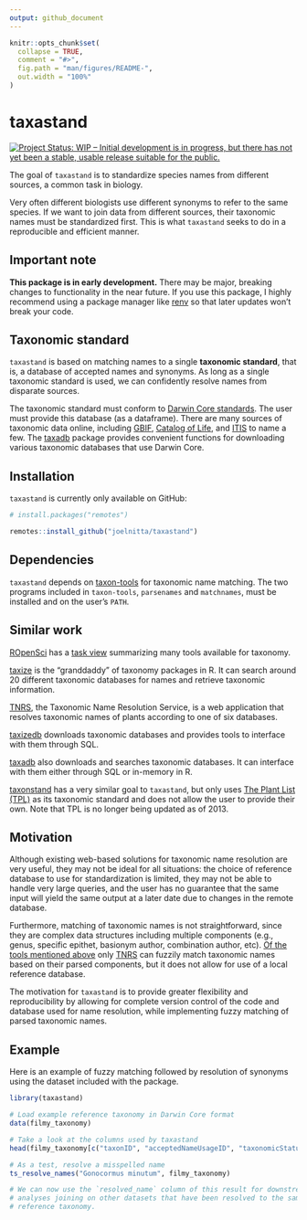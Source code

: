 ```yaml
---
output: github_document
---
```


<!-- README.md is generated from README.Rmd. Please edit that file -->

```r
knitr::opts_chunk$set(
  collapse = TRUE,
  comment = "#>",
  fig.path = "man/figures/README-",
  out.width = "100%"
)
```
# taxastand

<!-- badges: start -->
[![Project Status: WIP – Initial development is in progress, but there has not yet been a stable, usable release suitable for the public.](https://www.repostatus.org/badges/latest/wip.svg)](https://www.repostatus.org/#wip)
<!-- badges: end -->

The goal of `taxastand` is to standardize species names from different sources, a common task in biology. 

Very often different biologists use different synonyms to refer to the same species. If we want to join data from different sources, their taxonomic names must be standardized first. This is what `taxastand` seeks to do in a reproducible and efficient manner.

## Important note

**This package is in early development.** There may be major, breaking changes to functionality in the near future. If you use this package, I highly recommend using a package manager like [renv](https://rstudio.github.io/renv/articles/renv.html) so that later updates won't break your code.

## Taxonomic standard

`taxastand` is based on matching names to a single **taxonomic standard**, that is, a database of accepted names and synonyms. As long as a single taxonomic standard is used, we can confidently resolve names from disparate sources.

The taxonomic standard must conform to [Darwin Core standards](https://dwc.tdwg.org/). The user must provide this database (as a dataframe). There are many sources of taxonomic data online, including [GBIF](https://www.gbif.org/en/dataset/d7dddbf4-2cf0-4f39-9b2a-bb099caae36c), [Catalog of Life](http://www.catalogueoflife.org/), and [ITIS](https://www.itis.gov/) to name a few. The [taxadb](https://github.com/ropensci/taxadb) package provides convenient functions for downloading various taxonomic databases that use Darwin Core.

## Installation

`taxastand` is currently only available on GitHub:

``` r
# install.packages("remotes")

remotes::install_github("joelnitta/taxastand")
```

## Dependencies

`taxastand` depends on [taxon-tools](https://github.com/camwebb/taxon-tools) for taxonomic name matching. The two programs included in `taxon-tools`, `parsenames` and `matchnames`, must be installed and on the user's `PATH`.

## Similar work

[ROpenSci](https://ropensci.org/) has a [task view](https://github.com/ropensci/taxonomy) summarizing many tools available for taxonomy.

[taxize](https://github.com/ropensci/taxize) is the "granddaddy" of taxonomy packages in R. It can search around 20 different taxonomic databases for names and retrieve taxonomic information.

[TNRS](http://tnrs.iplantcollaborative.org/), the Taxonomic Name Resolution Service, is a web application that resolves taxonomic names of plants according to one of six databases.

[taxizedb](https://github.com/ropensci/taxizedb) downloads taxonomic databases and provides tools to interface with them through SQL.

[taxadb](https://github.com/ropensci/taxadb) also downloads and searches taxonomic databases. It can interface with them either through SQL or in-memory in R.

[taxonstand](https://cran.r-project.org/web/packages/Taxonstand/index.html) has a very similar goal to `taxastand`, but only uses [The Plant List (TPL)](http://www.theplantlist.org
) as its taxonomic standard and does not allow the user to provide their own. Note that TPL is no longer being updated as of 2013.

## Motivation

Although existing web-based solutions for taxonomic name resolution are very useful, they may not be ideal for all situations: the choice of reference database to use for standardization is limited, they may not be able to handle very large queries, and the user has no guarantee that the same input will yield the same output at a later date due to changes in the remote database. 

Furthermore, matching of taxonomic names is not straightforward, since they are complex data structures including multiple components (e.g., genus, specific epithet, basionym author, combination author, etc). [Of the tools mentioned above](#similar-work) only [TNRS](http://tnrs.iplantcollaborative.org/) can fuzzily match taxonomic names based on their parsed components, but it does not allow for use of a local reference database.

The motivation for `taxastand` is to provide greater flexibility and reproducibility by allowing for complete version control of the code and database used for name resolution, while implementing fuzzy matching of parsed taxonomic names.

## Example

Here is an example of fuzzy matching followed by resolution of synonyms using the dataset included with the package.

```r
library(taxastand)

# Load example reference taxonomy in Darwin Core format
data(filmy_taxonomy)

# Take a look at the columns used by taxastand
head(filmy_taxonomy[c("taxonID", "acceptedNameUsageID", "taxonomicStatus", "scientificName")])

# As a test, resolve a misspelled name
ts_resolve_names("Gonocormus minutum", filmy_taxonomy)

# We can now use the `resolved_name` column of this result for downstream 
# analyses joining on other datasets that have been resolved to the same 
# reference taxonomy.
```
